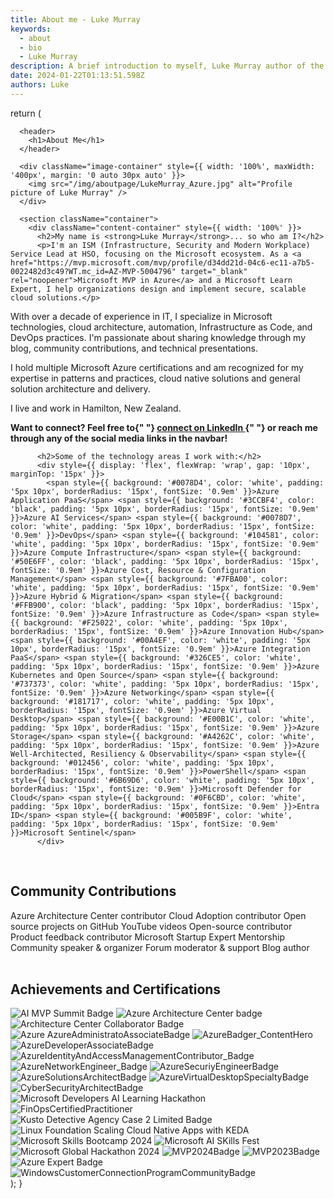 ```yaml
---
title: About me - Luke Murray
keywords:
  - about
  - bio
  - Luke Murray
description: A brief introduction to myself, Luke Murray author of the blog luke.geek.nz.
date: 2024-01-22T01:13:51.598Z
authors: Luke
---
```



  return (
    <main>
      <style jsx>{`
         .container {
    display: flex;
    justify-content: space-between;
    align-items: center;
    padding: 20px;
}

.image-container, .content-container {
width: 45%; /_ reduced width to create some space between the containers _/
margin: 20px;
}

.image-container img {
width: 100%;
border-radius: 5%; /_ make the image corners slightly rounded _/
transition: transform 0.3s ease-in-out; /_ smooth transition _/
}

.image-container img:hover {
transform: scale(2); /_ zoom in to 200% _/
}
.content-container {
line-height: 1.6; /_ improve readability _/
}

.carousel {
width: 100%; /_ fit within the parent container _/
display: grid;
grid-template-columns: repeat(5, 1fr); /_ create 5 columns _/
grid-auto-rows: auto; /_ rows will adjust to the content size _/
grid-gap: 10px; /_ space between images _/
overflow-x: auto; /_ allow horizontal scrolling _/
margin-top: 40px;
}

.carousel img {
width: 150px; /_ image will take up the full width of its grid cell _/
height: 150px; /_ maintain aspect ratio _/
object-fit: cover; /_ cover the container without squishing _/
transition: transform 0.3s ease;
}

.carousel img:hover {
transform: scale(1.5); /_ zoom in on hover _/
}
body {
overflow-x: hidden; /_ hide horizontal scrollbar _/
}
`}</style>

      <header>
        <h1>About Me</h1>
      </header>

      <div className="image-container" style={{ width: '100%', maxWidth: '400px', margin: '0 auto 30px auto' }}>
        <img src="/img/aboutpage/LukeMurray_Azure.jpg" alt="Profile picture of Luke Murray" />
      </div>

      <section className="container">
        <div className="content-container" style={{ width: '100%' }}>
          <h2>My name is <strong>Luke Murray</strong>... so who am I?</h2>
          <p>I'm an ISM (Infrastructure, Security and Modern Workplace) Service Lead at HSO, focusing on the Microsoft ecosystem. As a <a href="https://mvp.microsoft.com/mvp/profile/d34dd21d-04c6-ec11-a7b5-0022482d3c49?WT.mc_id=AZ-MVP-5004796" target="_blank" rel="noopener">Microsoft MVP in Azure</a> and a Microsoft Learn Expert, I help organizations design and implement secure, scalable cloud solutions.</p>

<p>
  With over a decade of experience in IT, I specialize in Microsoft
  technologies, cloud architecture, automation, Infrastructure as Code, and
  DevOps practices. I'm passionate about sharing knowledge through my blog,
  community contributions, and technical presentations.
</p>
<p>
  I hold multiple Microsoft Azure certifications and am recognized for my
  expertise in patterns and practices, cloud native solutions and general
  solution architecture and delivery.
</p>
<p>I live and work in Hamilton, New Zealand.</p>
<p>
  <strong>
    Want to connect? Feel free to{" "}
    <a
      href="https://www.linkedin.com/in/ljmurray/"
      target="_blank"
      rel="noopener"
    >
      connect on LinkedIn
    </a>{" "}
    or reach me through any of the social media links in the navbar!
  </strong>
</p>

          <h2>Some of the technology areas I work with:</h2>
          <div style={{ display: 'flex', flexWrap: 'wrap', gap: '10px', marginTop: '15px' }}>
            <span style={{ background: '#0078D4', color: 'white', padding: '5px 10px', borderRadius: '15px', fontSize: '0.9em' }}>Azure Application PaaS</span> <span style={{ background: '#3CCBF4', color: 'black', padding: '5px 10px', borderRadius: '15px', fontSize: '0.9em' }}>Azure AI Services</span> <span style={{ background: '#0078D7', color: 'white', padding: '5px 10px', borderRadius: '15px', fontSize: '0.9em' }}>DevOps</span> <span style={{ background: '#104581', color: 'white', padding: '5px 10px', borderRadius: '15px', fontSize: '0.9em' }}>Azure Compute Infrastructure</span> <span style={{ background: '#50E6FF', color: 'black', padding: '5px 10px', borderRadius: '15px', fontSize: '0.9em' }}>Azure Cost, Resource & Configuration Management</span> <span style={{ background: '#7FBA00', color: 'white', padding: '5px 10px', borderRadius: '15px', fontSize: '0.9em' }}>Azure Hybrid & Migration</span> <span style={{ background: '#FFB900', color: 'black', padding: '5px 10px', borderRadius: '15px', fontSize: '0.9em' }}>Azure Infrastructure as Code</span> <span style={{ background: '#F25022', color: 'white', padding: '5px 10px', borderRadius: '15px', fontSize: '0.9em' }}>Azure Innovation Hub</span> <span style={{ background: '#00A4EF', color: 'white', padding: '5px 10px', borderRadius: '15px', fontSize: '0.9em' }}>Azure Integration PaaS</span> <span style={{ background: '#326CE5', color: 'white', padding: '5px 10px', borderRadius: '15px', fontSize: '0.9em' }}>Azure Kubernetes and Open Source</span> <span style={{ background: '#737373', color: 'white', padding: '5px 10px', borderRadius: '15px', fontSize: '0.9em' }}>Azure Networking</span> <span style={{ background: '#181717', color: 'white', padding: '5px 10px', borderRadius: '15px', fontSize: '0.9em' }}>Azure Virtual Desktop</span> <span style={{ background: '#E00B1C', color: 'white', padding: '5px 10px', borderRadius: '15px', fontSize: '0.9em' }}>Azure Storage</span> <span style={{ background: '#A4262C', color: 'white', padding: '5px 10px', borderRadius: '15px', fontSize: '0.9em' }}>Azure Well-Architected, Resiliency & Observability</span> <span style={{ background: '#012456', color: 'white', padding: '5px 10px', borderRadius: '15px', fontSize: '0.9em' }}>PowerShell</span> <span style={{ background: '#6B69D6', color: 'white', padding: '5px 10px', borderRadius: '15px', fontSize: '0.9em' }}>Microsoft Defender for Cloud</span> <span style={{ background: '#0F6CBD', color: 'white', padding: '5px 10px', borderRadius: '15px', fontSize: '0.9em' }}>Entra ID</span> <span style={{ background: '#005B9F', color: 'white', padding: '5px 10px', borderRadius: '15px', fontSize: '0.9em' }}>Microsoft Sentinel</span>
          </div>

</br>
          <h2>Community Contributions</h2>
          <div style={{ display: 'flex', flexWrap: 'wrap', gap: '10px', marginTop: '15px' }}>
            <span style={{ background: '#0078D4', color: 'white', padding: '5px 10px', borderRadius: '15px', fontSize: '0.9em' }}>Azure Architecture Center contributor</span>
            <span style={{ background: '#0F6CBD', color: 'white', padding: '5px 10px', borderRadius: '15px', fontSize: '0.9em' }}>Cloud Adoption contributor</span>
            <span style={{ background: '#181717', color: 'white', padding: '5px 10px', borderRadius: '15px', fontSize: '0.9em' }}>Open source projects on GitHub</span>
            <span style={{ background: '#FF0000', color: 'white', padding: '5px 10px', borderRadius: '15px', fontSize: '0.9em' }}>YouTube videos</span>
            <span style={{ background: '#46783E', color: 'white', padding: '5px 10px', borderRadius: '15px', fontSize: '0.9em' }}>Open-source contributor</span>
            <span style={{ background: '#00A4EF', color: 'white', padding: '5px 10px', borderRadius: '15px', fontSize: '0.9em' }}>Product feedback contributor</span>
            <span style={{ background: '#F25022', color: 'white', padding: '5px 10px', borderRadius: '15px', fontSize: '0.9em' }}>Microsoft Startup Expert</span>
            <span style={{ background: '#5E397A', color: 'white', padding: '5px 10px', borderRadius: '15px', fontSize: '0.9em' }}>Mentorship</span>
            <span style={{ background: '#6B69D6', color: 'white', padding: '5px 10px', borderRadius: '15px', fontSize: '0.9em' }}>Community speaker & organizer</span>
            <span style={{ background: '#505050', color: 'white', padding: '5px 10px', borderRadius: '15px', fontSize: '0.9em' }}>Forum moderator & support</span>
            <span style={{ background: '#2A5E91', color: 'white', padding: '5px 10px', borderRadius: '15px', fontSize: '0.9em' }}>Blog author</span>
          </div>
</br>
          <h2>Achievements and Certifications</h2>
          <section className="carousel">
            <img src="/img/aboutpage/AIMVPSummit_2024.png" alt="AI MVP Summit Badge" />
<img src="/img/aboutpage/ArchitectureCenter_Leader.png" alt="Azure Architecture Center badge" />
<img src="/img/aboutpage/ArchitectureCenter_Collaborator.png" alt="Architecture Center Collaborator Badge" />
<img src="/img/aboutpage/AzureAdministratoAssociateBadge.png" alt="Azure AzureAdministratoAssociateBadge" />
<img src="/img/aboutpage/AzureBadger_ContentHero_Badge.png" alt="AzureBadger_ContentHero" />
<img src="/img/aboutpage/AzureDeveloperAssociateBadge.png" alt="AzureDeveloperAssociateBadge" />
<img src="/img/aboutpage/AzureIdentityAndAccessManagementContributor_Badge.png" alt="AzureIdentityAndAccessManagementContributor_Badge" />
<img src="/img/aboutpage/AzureNetworkEngineer_Badge.png" alt="AzureNetworkEngineer_Badge" />
<img src="/img/aboutpage/AzureSecuriyEngineerBadge.png" alt="AzureSecuriyEngineerBadge" />
<img src="/img/aboutpage/AzureSolutionsArchitectBadge.png" alt="AzureSolutionsArchitectBadge" />
<img src="/img/aboutpage/AzureVirtualDesktopSpecialtyBadge.png" alt="AzureVirtualDesktopSpecialtyBadge" />
<img src="/img/aboutpage/CyberSecurityArchitectBadge.png" alt="CyberSecurityArchitectBadge" />
<img src="/img/aboutpage/DevPostAILearningHackathon_2024.png" alt="Microsoft Developers AI Learning Hackathon" />
<img src="/img/aboutpage/FinOpsCertifiedPractitioner.png" alt="FinOpsCertifiedPractitioner" />
<img src="/img/aboutpage/KustoDetectiveAgencyCase2Limited.png" alt="Kusto Detective Agency Case 2 Limited Badge" />
<img src="/img/aboutpage/LinuxFoundationScalingCloudNativeAppswithKEDA.png" alt="Linux Foundation Scaling Cloud Native Apps with KEDA" />
<img src="/img/aboutpage/MentorMVPFY25MicrosoftSkillsBootcampContributor.png" alt="Microsoft Skills Bootcamp 2024" />
<img src="/img/aboutpage/MicrosoftAISkillsFestGWRAttemptBadge.png" alt="Microsoft AI SKills Fest" />
<img src="/img/aboutpage/microsoft-global-hackathon-2024.png" alt="Microsoft Global Hackathon 2024" />
<img src="/img/aboutpage/MVP2024Badge.png" alt="MVP2024Badge" />
<img src="/img/aboutpage/MVP2023Badge.png" alt="MVP2023Badge" />
<img src="/img/aboutpage/SpektraSystemsAzureExpert.png" alt="Azure Expert Badge" />
<img src="/img/aboutpage/WindowsCustomerConnectionProgramCommunityBadge.png" alt="WindowsCustomerConnectionProgramCommunityBadge" />
          </section>
        </div>
      </section>
    </main>
  );
}
